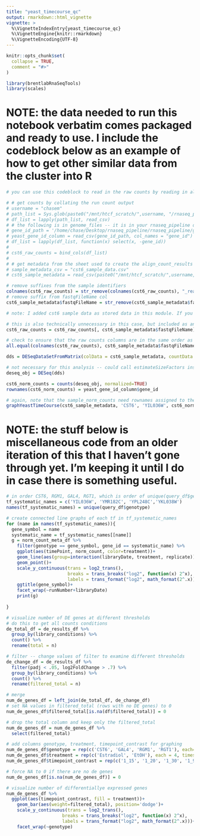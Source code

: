 ```yaml
---
title: "yeast_timecourse_qc"
output: rmarkdown::html_vignette
vignette: >
  %\VignetteIndexEntry{yeast_timecourse_qc}
  %\VignetteEngine{knitr::rmarkdown}
  %\VignetteEncoding{UTF-8}
---
```


```r
knitr::opts_chunk$set(
  collapse = TRUE,
  comment = "#>"
)
```

```r
library(brentlabRnaSeqTools)
library(scales)
```

# NOTE: the data needed to run this notebook verbatim comes packaged and ready to use. I include the codeblock below as an example of how to get other similar data from the cluster into R

```r
# you can use this codeblock to read in the raw counts by reading in all of the raw count files from your align_count directory. Note: if you have both yeast and crypto raw counts, there will be some issues you'll need to address here. If you have only one organism in your align_counts_results dir, this works directly

# # get counts by collating the run count output
# username = "chasem"
# path_list = Sys.glob(paste0("/mnt/htcf_scratch/",username, "/rnaseq_pipeline/align_count_results/*/*raw*"))
# df_list = lapply(path_list, read_csv)
# # the following is in genome_files -- it is in your rnaseq_pipeline directory
# gene_id_path = '/home/chase/Desktop/rnaseq_pipeline/rnaseq_pipeline/genome_files/S288C_R64/S288C_R64_gids'
# yeast_gene_id_column = read_csv(gene_id_path, col_names = "gene_id")
# df_list = lapply(df_list, function(x) select(x, -gene_id))
# 
# cst6_raw_counts = bind_cols(df_list)
# 
# # get metadata from the sheet used to create the align_count_results output
# sample_metadata_csv = "cst6_sample_data.csv"
# cst6_sample_metadata = read_csv(paste0("/mnt/htcf_scratch/",username, "/rnaseq_pipeline/query/", sample_metadata_csv))

```

```r
# remove suffixes from the sample identifiers
colnames(cst6_raw_counts) = str_remove(colnames(cst6_raw_counts), "_read_count.tsv")
# remove suffix from fastqFileName col
cst6_sample_metadata$fastqFileName = str_remove(cst6_sample_metadata$fastqFileName, ".fastq.gz")
```


```r
# note: I added cst6 sample data as stored data in this module. If you want to examine different samples, you'd simply read in the metadata with read_csv

# this is also technically unnecessary in this case, but included as an example of how to filter the counts down to just the samples in the metadata.
cst6_raw_counts = cst6_raw_counts[, cst6_sample_metadata$fastqFileName]

# check to ensure that the raw counts columns are in the same order as the metadata rows
all.equal(colnames(cst6_raw_counts), cst6_sample_metadata$fastqFileName)

```

```r
dds = DESeqDataSetFromMatrix(colData = cst6_sample_metadata, countData = cst6_raw_counts, design=~timePoint+treatment)
```

```r
# not necessary for this analysis -- could call estimateSizeFactors instead to get normalized counts -- but if you wanted to look at DE, you could
deseq_obj = DESeq(dds)
```
```r
cst6_norm_counts = counts(deseq_obj, normalized=TRUE)
rownames(cst6_norm_counts) = yeast_gene_id_column$gene_id
```

```r

# again, note that the sample_norm_counts need rownames assigned to the gene_ids
graphYeastTimeCourse(cst6_sample_metadata, 'CST6', 'YIL036W', cst6_norm_counts)
```


# NOTE: the stuff below is miscellaneous code from an older iteration of this that I haven't gone through yet. I'm keeping it until I do in case there is something useful.

```r
# in order CST6, RGM1, GAL4, RGT1, which is order of unique(query_df$genotype)
tf_systematic_names = c('YIL036W', 'YMR182C', 'YPL248C','YKL038W')
names(tf_systematic_names) = unique(query_df$genotype)

# create connected line graphs of each tf in tf_systematic_names
for (name in names(tf_systematic_names)){
  gene_symbol = name
  systematic_name = tf_systematic_names[[name]]
  g = norm_count_meta_df %>%
    filter(genotype == gene_symbol, gene_id == systematic_name) %>%
    ggplot(aes(timePoint, norm_count, color=treatment))+
    geom_line(aes(group=interaction(libraryDate, treatment, replicate)))+
    geom_point()+
    scale_y_continuous(trans = log2_trans(),
                       breaks = trans_breaks("log2", function(x) 2^x),
                       labels = trans_format("log2", math_format(2^.x)))+
    ggtitle(gene_symbol)+
    facet_wrap(~runNumber+libraryDate)
    print(g)
  
}

# visualize number of DE genes at different thresholds
# do this to get all counts conditions
de_total_df = de_results_df %>%
  group_by(library_conditions) %>%
  count() %>%
  rename(total = n) 

# filter -- change values of filter to examine different thresholds
de_change_df = de_results_df %>%
  filter(padj < .05, log2FoldChange > .7) %>%
  group_by(library_conditions) %>%
  count() %>%
  rename(filtered_total = n)

# merge
num_de_genes_df = left_join(de_total_df, de_change_df)
# set NA values in filtered_total (rows with no DE genes) to 0
num_de_genes_df$filtered_total[is.na(df$filtered_total)] = 0

# drop the total column and keep only the filtered_total
num_de_genes_df = num_de_genes_df %>%
  select(filtered_total)

# add columns genotype, treatment, timepoint_contrast for graphing
num_de_genes_df$genotype = rep(c('CST6', 'GAL4', 'RGM1', 'RGT1'), each=8)
num_de_genes_df$treatment = rep(c('Estradiol', 'EtOH'), each = 4, times = 4)
num_de_genes_df$timepoint_contrast = rep(c('1_15', '1_20', '1_30', '1_90'), times = 8)

# force NA to 0 if there are no de genes
num_de_genes_df[is.na(num_de_genes_df)] = 0

# visualize number of differentiallye expressed genes
num_de_genes_df %>%
  ggplot(aes(timepoint_contrast, fill = treatment))+
    geom_bar(aes(weight=filtered_total), position='dodge')+
    scale_y_continuous(trans = log2_trans(),
                     breaks = trans_breaks("log2", function(x) 2^x),
                     labels = trans_format("log2", math_format(2^.x)))+
    facet_wrap(~genotype)
```




